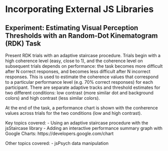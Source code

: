 # Incorporating External JS Libraries

## Experiment: Estimating Visual Perception Thresholds with an Random-Dot Kinematogram (RDK) Task

Present RDK trials with an adaptive staircase procedure. Trials begin with a high coherence level (easy, close to 1), and the coherence level on subsequent trials depends on performance: the task becomes more difficult after N correct responses, and becomes less difficult after N incorrect responses. This is used to estimate the coherence values that correspond to a particular performance level (e.g. 70% correct responses) for each participant. There are separate adaptive tracks and threshold estimates for two different conditions: low contrast (more similar dot and background colors) and high contrast (less similar colors). 

At the end of the task, a performance chart is shown with the conherence values across trials for the two conditions (low and high contrast).

Key topics covered:
- Using an adaptive staircase procedure with the jsStaircase library
- Adding an interactive performance summary graph with Google Charts: https://developers.google.com/chart

Other topics covered: 
- jsPsych data manipulation